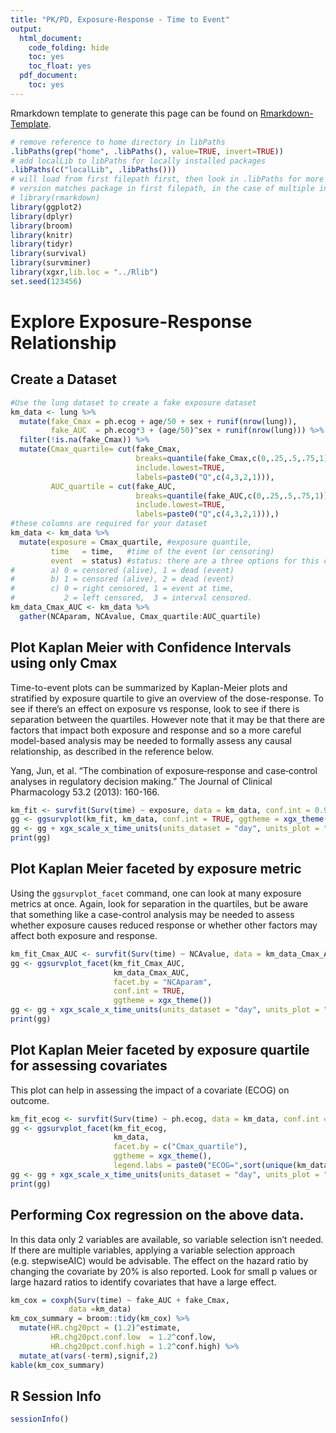 ```yaml
---
title: "PK/PD, Exposure-Response - Time to Event"
output:
  html_document:
    code_folding: hide
    toc: yes
    toc_float: yes
  pdf_document:
    toc: yes
---
```


Rmarkdown template to generate this page can be found on [Rmarkdown-Template](Rmarkdown/Multiple_Ascending_Dose_PKPD_time_to_event.Rmd).


```r
# remove reference to home directory in libPaths
.libPaths(grep("home", .libPaths(), value=TRUE, invert=TRUE))
# add localLib to libPaths for locally installed packages
.libPaths(c("localLib", .libPaths()))
# will load from first filepath first, then look in .libPaths for more packages not in first path
# version matches package in first filepath, in the case of multiple instances of a package
# library(rmarkdown)
library(ggplot2)
library(dplyr)
library(broom)
library(knitr)
library(tidyr)
library(survival)
library(survminer)
library(xgxr,lib.loc = "../Rlib")
set.seed(123456)
```

# Explore Exposure-Response Relationship

## Create a Dataset

```r
#Use the lung dataset to create a fake exposure dataset
km_data <- lung %>%
  mutate(fake_Cmax = ph.ecog + age/50 + sex + runif(nrow(lung)),
         fake_AUC  = ph.ecog*3 + (age/50)^sex + runif(nrow(lung))) %>%
  filter(!is.na(fake_Cmax)) %>%
  mutate(Cmax_quartile= cut(fake_Cmax,
                            breaks=quantile(fake_Cmax,c(0,.25,.5,.75,1)),
                            include.lowest=TRUE,
                            labels=paste0("Q",c(4,3,2,1))),
         AUC_quartile = cut(fake_AUC,
                            breaks=quantile(fake_AUC,c(0,.25,.5,.75,1)),
                            include.lowest=TRUE,
                            labels=paste0("Q",c(4,3,2,1))),)
#these columns are required for your dataset
km_data <- km_data %>%
  mutate(exposure = Cmax_quartile, #exposure quantile,
         time   = time,   #time of the event (or censoring)
         event  = status) #status: there are a three options for this column (see ?Surv)
#        a) 0 = censored (alive), 1 = dead (event)
#        b) 1 = censored (alive), 2 = dead (event)
#        c) 0 = right censored, 1 = event at time, 
#           2 = left censored,  3 = interval censored.
km_data_Cmax_AUC <- km_data %>%
  gather(NCAparam, NCAvalue, Cmax_quartile:AUC_quartile) 
```

## Plot Kaplan Meier with Confidence Intervals using only Cmax

Time-to-event plots can be summarized by Kaplan-Meier plots and stratified by exposure quartile to give an overview of the dose-response.  To see if there's an effect on exposure vs response, look to see if there is separation between the quartiles.  However note that it may be that there are factors that impact both exposure and response and so a more careful model-based analysis may be needed to formally assess any causal relationship, as described in the reference below.

Yang, Jun, et al. "The combination of exposure‐response and case‐control analyses in regulatory decision making." The Journal of Clinical Pharmacology 53.2 (2013): 160-166.

```r
km_fit <- survfit(Surv(time) ~ exposure, data = km_data, conf.int = 0.95)
gg <- ggsurvplot(km_fit, km_data, conf.int = TRUE, ggtheme = xgx_theme())
gg <- gg + xgx_scale_x_time_units(units_dataset = "day", units_plot = "year")
print(gg)
```


## Plot Kaplan Meier faceted by exposure metric

Using the `ggsurvplot_facet` command, one can look at many exposure metrics at once.  Again, look for separation in the quartiles, but be aware that something like a case-control analysis may be needed to assess whether exposure causes reduced response or whether other factors may affect both exposure and response.

```r
km_fit_Cmax_AUC <- survfit(Surv(time) ~ NCAvalue, data = km_data_Cmax_AUC, conf.int = 0.95)
gg <- ggsurvplot_facet(km_fit_Cmax_AUC, 
                       km_data_Cmax_AUC, 
                       facet.by = "NCAparam",
                       conf.int = TRUE, 
                       ggtheme = xgx_theme())
gg <- gg + xgx_scale_x_time_units(units_dataset = "day", units_plot = "year")
print(gg)
```

## Plot Kaplan Meier faceted by exposure quartile for assessing covariates

This plot can help in assessing the impact of a covariate (ECOG) on outcome.

```r
km_fit_ecog <- survfit(Surv(time) ~ ph.ecog, data = km_data, conf.int = 0.95)
gg <- ggsurvplot_facet(km_fit_ecog, 
                       km_data, 
                       facet.by = c("Cmax_quartile"),
                       ggtheme = xgx_theme(),
                       legend.labs = paste0("ECOG=",sort(unique(km_data$ph.ecog))))
gg <- gg + xgx_scale_x_time_units(units_dataset = "day", units_plot = "year")
print(gg)
```

## Performing Cox regression on the above data. 
In this data only 2 variables are available, so variable selection isn't needed. If there are multiple variables, applying a variable selection approach (e.g. stepwiseAIC) would be advisable. The effect on the hazard ratio by changing the covariate by 20% is also reported.  Look for small p values or large hazard ratios to identify covariates that have a large effect.

```r
km_cox = coxph(Surv(time) ~ fake_AUC + fake_Cmax,
             data =km_data)
km_cox_summary = broom::tidy(km_cox) %>%
  mutate(HR.chg20pct = (1.2)^estimate,
         HR.chg20pct.conf.low  = 1.2^conf.low,
         HR.chg20pct.conf.high = 1.2^conf.high) %>%
  mutate_at(vars(-term),signif,2)
kable(km_cox_summary)  
```

## R Session Info
```r
sessionInfo()
```
